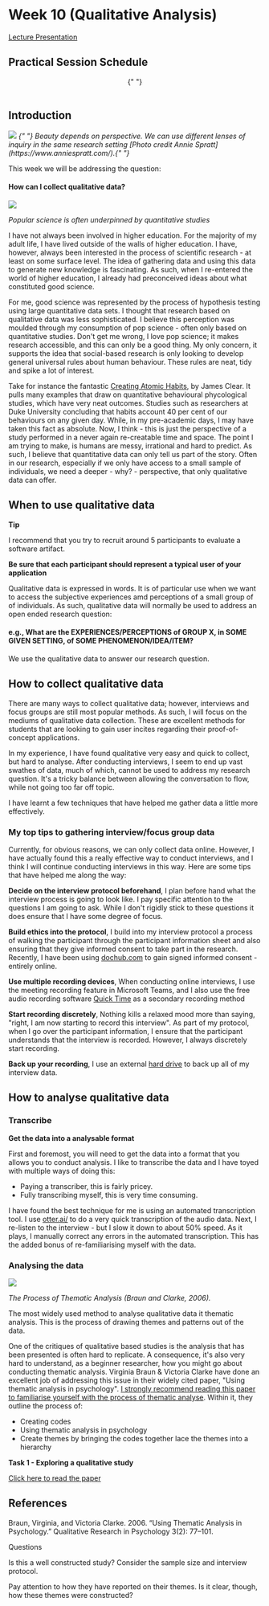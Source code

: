 
# Week 10 (Qualitative Analysis)

<a href="https://firebasestorage.googleapis.com/v0/b/computing-notes/o/presentations%2Fweek-10.pptx?alt=media&token=b10bc029-d4d9-414b-a845-c1df5fe459fc">


Lecture Presentation

</a>


## Practical Session Schedule

<center>
  <SessionSchedule
    sc={[
      { time: "0 - 10", activity: "Students: Arrive" },
      { time: "10 - 20", activity: "Tutor: Recaps the notes" },
      {
        time: "20 - 50",
        activity: "Students: Complete Task 1",
      },
      {
        time: "50 - 60",
        activity: "Tutor: Summarises Task 1 outcomes",
      },
    ]}
  />{" "}
</center>
<br />

## Introduction

<img src="https://firebasestorage.googleapis.com/v0/b/computing-notes/o/images%2Fperspective.png?alt=media&token=53858bf1-8e34-41e8-be1f-facd2c8ae2a0" />

<em>
  {" "}
  Beauty depends on perspective. We can use different lenses of inquiry in the
  same research setting [Photo credit Annie
  Spratt](https://www.anniespratt.com/).{" "}
</em>

This week we will be addressing the question:

#### How can I collect qualitative data?

<img src="https://firebasestorage.googleapis.com/v0/b/computing-notes/o/images%2Fpop-science.png?alt=media&token=2c5b2329-f835-4ce6-9304-81502090712b" />

<em>Popular science is often underpinned by quantitative studies</em>

I have not always been involved in higher education. For the majority of my adult life, I have lived outside of the walls of higher education. I have, however, always been interested in the process of scientific research - at least on some surface level. The idea of gathering data and using this data to generate new knowledge is fascinating. As such, when I re-entered the world of higher education, I already had preconceived ideas about what constituted good science.

For me, good science was represented by the process of hypothesis testing using large quantitative data sets. I thought that research based on qualitative data was less sophisticated. I believe this perception was moulded through my consumption of pop science - often only based on quantitative studies. Don't get me wrong, I love pop science; it makes research accessible, and this can only be a good thing. My only concern, it supports the idea that social-based research is only looking to develop general universal rules about human behaviour. These rules are neat, tidy and spike a lot of interest.

Take for instance the fantastic [Creating Atomic Habits](https://jamesclear.com/habit-guide), by James Clear. It pulls many examples that draw on quantitative behavioural phycological studies, which have very neat outcomes. Studies such as researchers at Duke University concluding that habits account 40 per cent of our behaviours on any given day. While, in my pre-academic days, I may have taken this fact as absolute. Now, I think - this is just the perspective of a study performed in a never again re-creatable time and space. The point I am trying to make, is humans are messy, irrational and hard to predict. As such, I believe that quantitative data can only tell us part of the story. Often in our research, especially if we only have access to a small sample of individuals, we need a deeper - why? - perspective, that only qualitative data can offer.

## When to use qualitative data

<MuiAlert severity="success">
  <AlertTitle>
    <strong> Tip </strong>
  </AlertTitle>
  
  I recommend that you try to recruit around 5 participants to evaluate a software artifact.


**Be sure that each participant should represent a typical user of your application**

</MuiAlert>


Qualitative data is expressed in words. It is of particular use when we want to access the subjective experiences amd perceptions of a small group of of individuals. As such, qualitative data will normally be used to address an open ended research question:

#### e.g., What are the EXPERIENCES/PERCEPTIONS of GROUP X, in SOME GIVEN SETTING, of SOME PHENOMENON/IDEA/ITEM?

We use the qualitative data to answer our research question.

## How to collect qualitative data

There are many ways to collect qualitative data; however, interviews and focus groups are still most popular methods. As such, I will focus on the mediums of qualitative data collection. These are excellent methods for students that are looking to gain user incites regarding their proof-of-concept applications.

In my experience, I have found qualitative very easy and quick to collect, but hard to analyse. After conducting interviews, I seem to end up vast swathes of data, much of which, cannot be used to address my research question. It's a tricky balance between allowing the conversation to flow, while not going too far off topic.

I have learnt a few techniques that have helped me gather data a little more effectively.

### My top tips to gathering interview/focus group data

Currently, for obvious reasons, we can only collect data online. However, I have actually found this a really effective way to conduct interviews, and I think I will continue conducting interviews in this way. Here are some tips that have helped me along the way:

**Decide on the interview protocol beforehand**, I plan before hand what the interview process is going to look like. I pay specific attention to the questions I am going to ask. While I don't rigidly stick to these questions it does ensure that I have some degree of focus.

**Build ethics into the protocol**, I build into my interview protocol a process of walking the participant through the participant information sheet and also ensuring that they give informed consent to take part in the research. Recently, I have been using [dochub.com](http://dochub.com) to gain signed informed consent - entirely online.

**Use multiple recording devices**, When conducting online interviews, I use the meeting recording feature in Microsoft Teams, and I also use the free audio recording software [Quick Time](https://quicktime.en.softonic.com/mac) as a secondary recording method

**Start recording discretely**, Nothing kills a relaxed mood more than saying, "right, I am now starting to record this interview". As part of my protocol, when I go over the participant information, I ensure that the participant understands that the interview is recorded. However, I always discretely start recording.

**Back up your recording**, I use an external [hard drive](https://www.amazon.co.uk/LaCie-Portable-Resistant-External-LAC301558/dp/B0058VIWTM/ref=asc_df_B0058VIWTM/?tag=googshopuk-21&linkCode=df0&hvadid=310843013710&hvpos=&hvnetw=g&hvrand=1846284012902740467&hvpone=&hvptwo=&hvqmt=&hvdev=c&hvdvcmdl=&hvlocint=&hvlocphy=2826&hvtargid=pla-316724739574&psc=1&th=1&psc=1) to back up all of my interview data.

## How to analyse qualitative data

### Transcribe

**Get the data into a analysable format**

First and foremost, you will need to get the data into a format that you allows you to conduct analysis. I like to transcribe the data and I have toyed with multiple ways of doing this:

- Paying a transcriber, this is fairly pricey.
- Fully transcribing myself, this is very time consuming.

I have found the best technique for me is using an automated transcription tool. I use [otter.ai/](https://get.otter.ai/) to do a very quick transcription of the audio data. Next, I re-listen to the interview - but I slow it down to about 50% speed. As it plays, I manually correct any errors in the automated transcription. This has the added bonus of re-familiarising myself with the data.

### Analysing the data

<img src="https://firebasestorage.googleapis.com/v0/b/computing-notes/o/images%2Fbraun-and-clarke.png?alt=media&token=bd29b742-f7b8-4395-9c30-633bf16a776b" />

<em> The Process of Thematic Analysis (Braun and Clarke, 2006). </em>

The most widely used method to analyse qualitative data it thematic analysis. This is the process of drawing themes and patterns out of the data.

One of the critiques of qualitative based studies is the analysis that has been presented is often hard to replicate. A consequence, it's also very hard to understand, as a beginner researcher, how you might go about conducting thematic analysis. Virginia Braun & Victoria Clarke have done an excellent job of addressing this issue in their widely cited paper, "Using thematic analysis in psychology". [I strongly recommend reading this paper to familiarise yourself with the process of thematic analyse](https://firebasestorage.googleapis.com/v0/b/computing-notes/o/files%2Fusing_thematic_analysis_in_psychology.pdf?alt=media&token=dfdb4a51-c2bd-4dd1-aeb9-307afcf93760). Within it, they outline the process of:

- Creating codes
- Using thematic analysis in psychology
- Create themes by bringing the codes together
  lace the themes into a hierarchy

<MuiAlert severity="success">
  <AlertTitle>
    <strong> Task 1  - Exploring a qualitative  study </strong>
  </AlertTitle>


   <a href="/readings/qualitative_study">Click here to read the paper</a>
   
</MuiAlert>


## References

Braun, Virginia, and Victoria Clarke. 2006. “Using Thematic Analysis in Psychology.” Qualitative Research in Psychology 3(2): 77–101.

Questions

Is this a well constructed study? Consider the sample size and interview protocol.

Pay attention to how they have reported on their themes. Is it clear, though, how these themes were constructed?
